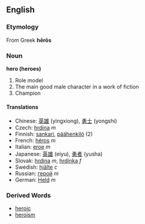 == English ==
=== Etymology ===
From Greek '''hērōs'''
=== Noun ===
'''hero (heroes)'''
#Role model
#The main good male character in a work of fiction 
#Champion

==== Translations ====
*Chinese: [[英雄]] (yingxiong), [[勇士]] (yongshi)
*Czech: [[hrdina]] ''m''
*Finnish: [[sankari]], [[päähenkilö]] (2)
*French: [[héros]] ''m''
*Italian: [[eroe]] ''m''
*Japanese: [[英雄]] (eiyu), [[勇者]] (yusha)
*Slovak: [[hrdina#Slovak|hrdina]] ''m'', [[hrdinka]] ''f''
*Swedish: [[hjälte]] ''c''
*Russian: [[герой]] ''m''
*German: [[Held]] ''m''

=== Derived Words ===
* [[heroic]]
* [[heroism]]